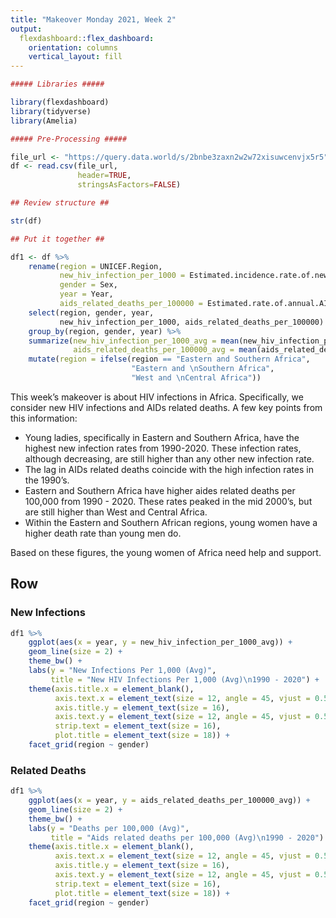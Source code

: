 ```yaml
---
title: "Makeover Monday 2021, Week 2"
output: 
  flexdashboard::flex_dashboard:
    orientation: columns
    vertical_layout: fill
---
```


```r

##### Libraries #####

library(flexdashboard)
library(tidyverse) 
library(Amelia)

##### Pre-Processing #####

file_url <- "https://query.data.world/s/2bnbe3zaxn2w2w72xisuwcenvjx5r5"
df <- read.csv(file_url, 
               header=TRUE, 
               stringsAsFactors=FALSE) 

## Review structure ##

str(df)

## Put it together ##

df1 <- df %>%
    rename(region = UNICEF.Region,
           new_hiv_infection_per_1000 = Estimated.incidence.rate.of.new.HIV.infection.per.1.000.uninfected.population,
           gender = Sex,
           year = Year,
           aids_related_deaths_per_100000 = Estimated.rate.of.annual.AIDS.related.deaths..per.100.000.population) %>%
    select(region, gender, year, 
           new_hiv_infection_per_1000, aids_related_deaths_per_100000) %>%
    group_by(region, gender, year) %>%
    summarize(new_hiv_infection_per_1000_avg = mean(new_hiv_infection_per_1000, na.rm = T),
              aids_related_deaths_per_100000_avg = mean(aids_related_deaths_per_100000, na.rm = T)) %>%
    mutate(region = ifelse(region == "Eastern and Southern Africa",
                           "Eastern and \nSouthern Africa",
                           "West and \nCentral Africa"))


```

This week's makeover is about HIV infections in Africa. Specifically, we consider new HIV infections and AIDs related deaths. A few key points from this information:

- Young ladies, specifically in Eastern and Southern Africa, have the highest new infection rates from 1990-2020. These infection rates, although decreasing, are still higher than any other new infection rate.
- The lag in AIDs related deaths coincide with the high infection rates in the 1990's. 
- Eastern and Southern Africa have higher aides related deaths per 100,000 from 1990 - 2020. These rates peaked in the mid 2000's, but are still higher than West and Central Africa.
- Within the Eastern and Southern African regions, young women have a higher death rate than young men do. 

Based on these figures, the young women of Africa need help and support. 



Row {.tabset .tabset-fade}
-----------------------------------------------------------------------

### New Infections

```r

df1 %>%
    ggplot(aes(x = year, y = new_hiv_infection_per_1000_avg)) +
    geom_line(size = 2) +
    theme_bw() +
    labs(y = "New Infections Per 1,000 (Avg)",
         title = "New HIV Infections Per 1,000 (Avg)\n1990 - 2020") +
    theme(axis.title.x = element_blank(),
          axis.text.x = element_text(size = 12, angle = 45, vjust = 0.5),
          axis.title.y = element_text(size = 16),
          axis.text.y = element_text(size = 12, angle = 45, vjust = 0.5),
          strip.text = element_text(size = 16),
          plot.title = element_text(size = 18)) +
    facet_grid(region ~ gender)

```

### Related Deaths

```r

df1 %>%
    ggplot(aes(x = year, y = aids_related_deaths_per_100000_avg)) +
    geom_line(size = 2) +
    theme_bw() +
    labs(y = "Deaths per 100,000 (Avg)",
         title = "Aids related deaths per 100,000 (Avg)\n1990 - 2020") +
    theme(axis.title.x = element_blank(),
          axis.text.x = element_text(size = 12, angle = 45, vjust = 0.5),
          axis.title.y = element_text(size = 16),
          axis.text.y = element_text(size = 12, angle = 45, vjust = 0.5),
          strip.text = element_text(size = 16),
          plot.title = element_text(size = 18)) +
    facet_grid(region ~ gender)

```

